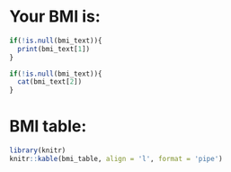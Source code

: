 # Your BMI is:

```r
if(!is.null(bmi_text)){
  print(bmi_text[1])
}
```

```r
if(!is.null(bmi_text)){
  cat(bmi_text[2])
}

```

# BMI table:

```r
library(knitr)
knitr::kable(bmi_table, align = 'l', format = 'pipe')
```
